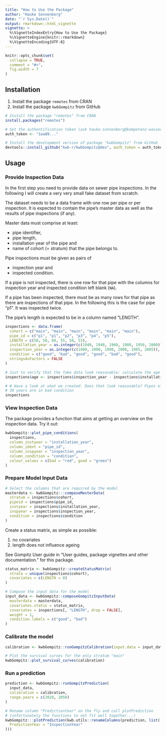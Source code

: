 ```yaml
---
title: "How to Use the Package"
author: "Hauke Sonnenberg"
date: "`r Sys.Date()`"
output: rmarkdown::html_vignette
vignette: >
  %\VignetteIndexEntry{How to Use the Package}
  %\VignetteEngine{knitr::rmarkdown}
  %\VignetteEncoding{UTF-8}
---
```


```r
knitr::opts_chunk$set(
  collapse = TRUE,
  comment = "#>",
  fig.width = 7
)
```

## Installation

1. Install the package `remotes` from CRAN
2. Install the package `kwbGompitz` from GitHub

```r
# Install the package "remotes" from CRAN
install.packages("remotes")

# Set the authentification token (ask hauke.sonnenberg@kompetenz-wasser.de)
auth_token <- "1aa89..."

# Install the development version of package "kwbGompitz" from GitHub
devtools::install_github("kwb-r/kwbGompitz@dev", auth_token = auth_token)
```

## Usage

### Provide Inspection Data

In the first step you need to provide data on sewer pipe inspections. In the
following I will create a very very small fake dataset from scratch.

The dataset needs to be a data frame with one row per pipe or per inspection. It
is expected to contain the pipe's master data as well as the results of pipe
inspections (if any).

Master data must comprise at least:

- pipe identifier, 
- pipe length, 
- installation year of the pipe and
- name of cohort (= stratum) that the pipe belongs to.

Pipe inspections must be given as pairs of 

- inspection year and
- inspected condition.

If a pipe is not inspected, there is one row for that pipe with the columns
for inspection year and inspected condition left blank (`NA`). 

If a pipe has been inspected, there must be as many rows for that pipe as there
are inspections of that pipe. In the following this is the case for pipe "p1". 
It was inspected twice. 

The pipe's length is expected to be in a column named "LENGTH".

```r
inspections <- data.frame(
  cohort = c("main", "main", "main", "main", "main", "main"), 
  pipe_id = c("p1", "p1", "p2", "p3", "p4", "p5"),
  LENGTH = c(50, 50, 60, 55, 58, 53),
  installation_year = as.integer(c(1940, 1940, 1960, 1980, 1950, 2000)),
  inspection_year = as.integer(c(1960, 2000, 1990, 2000, 1985, 2005)),
  condition = c("good", "bad", "good", "good", "bad", "good"),
  stringsAsFactors = FALSE
)

# Just to verify that the fake data look reasonable: calculate the age
inspections$age <- inspections$inspection_year - inspections$installation_year

# # Have a look at what we created. Does that look reasonable? Pipes older than 
# 30 years are in bad condition
inspections
```

### View Inspection Data

The package provides a function that aims at getting an overview on the 
inspection data. Try it out:

```r
kwbGompitz::plot_pipe_conditions(
  inspections, 
  column_instyear = "installation_year", 
  column_ident = "pipe_id", 
  column_inspyear = "inspection_year", 
  column_condition = "condition", 
  colour_values = c(bad = "red", good = "green")
)

```

### Prepare Model Input Data

```r
# Select the columns that are required by the model
masterdata <- kwbGompitz:::composeMasterData(
  stratum = inspections$cohort,
  pipeid = inspections$pipe_id, 
  instyear = inspections$installation_year, 
  inspyear = inspections$inspection_year, 
  condition = inspections$condition
)
```

Create a status matrix, as simple as possible:

1. no covariates
2. length does not influence ageing

See Gompitz User guide in "User guides, package vignettes and other 
documentation." for this package.

```r
status_matrix <- kwbGompitz::createStatusMatrix(
  strata = unique(inspections$cohort),
  covariates = c(LENGTH = 0)
)

# Compose the input data for the model
input_data <- kwbGompitz::composeGompitzInputData(
  masterdata = masterdata, 
  covariates.status = status_matrix,
  covariates = inspections[, "LENGTH", drop = FALSE],
  weight = 1,
  condition.labels = c("good", "bad")
)
```

### Calibrate the model

```r
calibration <- kwbGompitz::runGompitzCalibration(input.data = input_data)

# Plot the survival curves for the only stratum "main"
kwbGompitz::plot_survival_curves(calibration)
```

### Run a prediction

```r
prediction <- kwbGompitz::runGompitzPrediction(
  input_data, 
  calibration = calibration, 
  range.years = c(2020, 2050)
)

# Rename column "PredictionYear" on the fly and call plotPrediction
# (unfortunately the functions to not fit well together...)
kwbGompitz:::plotPrediction(kwb.utils::renameColumns(prediction, list(
  PredictionYear = "InspectionYear"
)))
```
